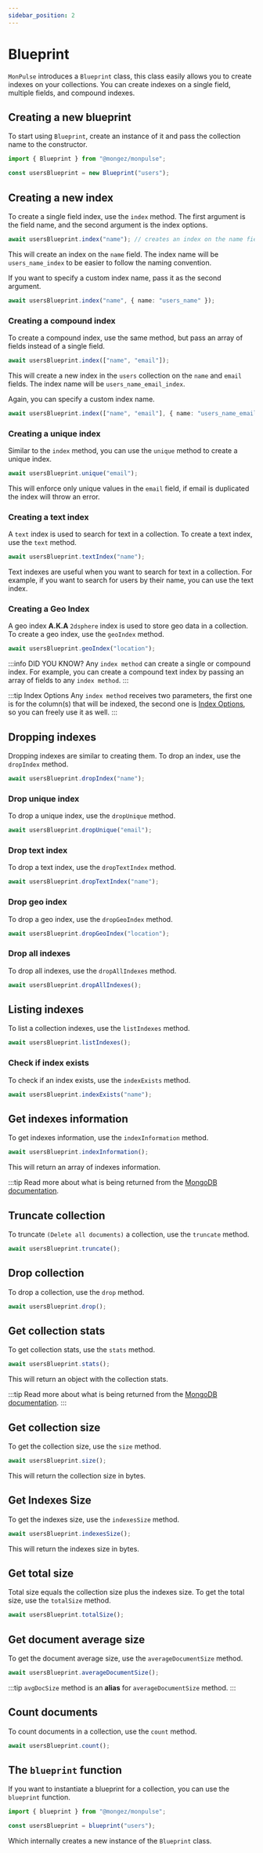 ```yaml
---
sidebar_position: 2
---
```


# Blueprint

`MonPulse` introduces a `Blueprint` class, this class easily allows you to create indexes on your collections. You can create indexes on a single field, multiple fields, and compound indexes.

## Creating a new blueprint

To start using `Blueprint`, create an instance of it and pass the collection name to the constructor.

```ts
import { Blueprint } from "@mongez/monpulse";

const usersBlueprint = new Blueprint("users");
```

## Creating a new index

To create a single field index, use the `index` method. The first argument is the field name, and the second argument is the index options.

```ts
await usersBlueprint.index("name"); // creates an index on the name field
```

This will create an index on the `name` field. The index name will be `users_name_index` to be easier to follow the naming convention.

If you want to specify a custom index name, pass it as the second argument.

```ts
await usersBlueprint.index("name", { name: "users_name" });
```

### Creating a compound index

To create a compound index, use the same method, but pass an array of fields instead of a single field.

```ts
await usersBlueprint.index(["name", "email"]);
```

This will create a new index in the `users` collection on the `name` and `email` fields. The index name will be `users_name_email_index`.

Again, you can specify a custom index name.

```ts
await usersBlueprint.index(["name", "email"], { name: "users_name_email" });
```

### Creating a unique index

Similar to the `index` method, you can use the `unique` method to create a unique index.

```ts
await usersBlueprint.unique("email");
```

This will enforce only unique values in the `email` field, if email is duplicated the index will throw an error.

### Creating a text index

A `text` index is used to search for text in a collection. To create a text index, use the `text` method.

```ts
await usersBlueprint.textIndex("name");
```

Text indexes are useful when you want to search for text in a collection. For example, if you want to search for users by their name, you can use the text index.

### Creating a Geo Index

A geo index **A.K.A** `2dsphere` index is used to store geo data in a collection. To create a geo index, use the `geoIndex` method.

```ts
await usersBlueprint.geoIndex("location");
```

:::info DID YOU KNOW?
Any `index method` can create a single or compound index. For example, you can create a compound text index by passing an array of fields to any `index method`.
:::

:::tip Index Options
Any `index method` receives two parameters, the first one is for the column(s) that will be indexed, the second one is [Index Options](https://docs.mongodb.com/manual/reference/method/db.collection.createIndex/#index-options), so you can freely use it as well.
:::

## Dropping indexes

Dropping indexes are similar to creating them. To drop an index, use the `dropIndex` method.

```ts
await usersBlueprint.dropIndex("name");
```

### Drop unique index

To drop a unique index, use the `dropUnique` method.

```ts
await usersBlueprint.dropUnique("email");
```

### Drop text index

To drop a text index, use the `dropTextIndex` method.

```ts
await usersBlueprint.dropTextIndex("name");
```

### Drop geo index

To drop a geo index, use the `dropGeoIndex` method.

```ts
await usersBlueprint.dropGeoIndex("location");
```

### Drop all indexes

To drop all indexes, use the `dropAllIndexes` method.

```ts
await usersBlueprint.dropAllIndexes();
```

## Listing indexes

To list a collection indexes, use the `listIndexes` method.

```ts
await usersBlueprint.listIndexes();
```

### Check if index exists

To check if an index exists, use the `indexExists` method.

```ts
await usersBlueprint.indexExists("name");
```

## Get indexes information

To get indexes information, use the `indexInformation` method.

```ts
await usersBlueprint.indexInformation();
```

This will return an array of indexes information.

:::tip
Read more about what is being returned from the [MongoDB documentation](https://www.mongodb.com/docs/manual/reference/method/db.collection.getIndexes/#output).

## Truncate collection

To truncate `(Delete all documents)` a collection, use the `truncate` method.

```ts
await usersBlueprint.truncate();
```

## Drop collection

To drop a collection, use the `drop` method.

```ts
await usersBlueprint.drop();
```

## Get collection stats

To get collection stats, use the `stats` method.

```ts
await usersBlueprint.stats();
```

This will return an object with the collection stats.

:::tip
Read more about what is being returned from the [MongoDB documentation](https://www.mongodb.com/docs/manual/reference/operator/aggregation/collStats/).
:::

## Get collection size

To get the collection size, use the `size` method.

```ts
await usersBlueprint.size();
```

This will return the collection size in bytes.

## Get Indexes Size

To get the indexes size, use the `indexesSize` method.

```ts
await usersBlueprint.indexesSize();
```

This will return the indexes size in bytes.

## Get total size

Total size equals the collection size plus the indexes size. To get the total size, use the `totalSize` method.

```ts
await usersBlueprint.totalSize();
```

## Get document average size

To get the document average size, use the `averageDocumentSize` method.

```ts
await usersBlueprint.averageDocumentSize();
```

:::tip
`avgDocSize` method is an **alias** for `averageDocumentSize` method.
:::

## Count documents

To count documents in a collection, use the `count` method.

```ts
await usersBlueprint.count();
```

## The `blueprint` function

If you want to instantiate a blueprint for a collection, you can use the `blueprint` function.

```ts
import { blueprint } from "@mongez/monpulse";

const usersBlueprint = blueprint("users");
```

Which internally creates a new instance of the `Blueprint` class.
